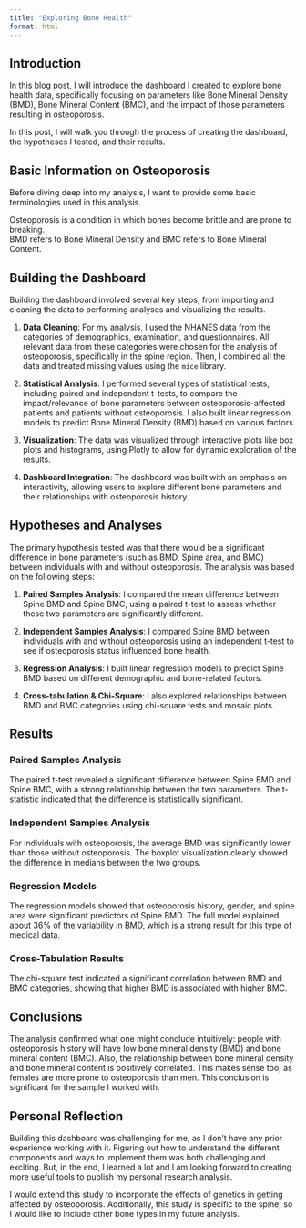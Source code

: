 ```yaml
---
title: "Exploring Bone Health"
format: html
---
```

 
## Introduction

In this blog post, I will introduce the dashboard I created to explore bone health data, specifically focusing on parameters like Bone Mineral Density (BMD), Bone Mineral Content (BMC), and the impact of those parameters resulting in osteoporosis.

In this post, I will walk you through the process of creating the dashboard, the hypotheses I tested, and their results.

## Basic Information on Osteoporosis

Before diving deep into my analysis, I want to provide some basic terminologies used in this analysis.

Osteoporosis is a condition in which bones become brittle and are prone to breaking.  
BMD refers to Bone Mineral Density and BMC refers to Bone Mineral Content.

## Building the Dashboard

Building the dashboard involved several key steps, from importing and cleaning the data to performing analyses and visualizing the results.

1. **Data Cleaning**: For my analysis, I used the NHANES data from the categories of demographics, examination, and questionnaires. All relevant data from these categories were chosen for the analysis of osteoporosis, specifically in the spine region. Then, I combined all the data and treated missing values using the `mice` library.

2. **Statistical Analysis**: I performed several types of statistical tests, including paired and independent t-tests, to compare the impact/relevance of bone parameters between osteoporosis-affected patients and patients without osteoporosis. I also built linear regression models to predict Bone Mineral Density (BMD) based on various factors.

3. **Visualization**: The data was visualized through interactive plots like box plots and histograms, using Plotly to allow for dynamic exploration of the results.

4. **Dashboard Integration**: The dashboard was built with an emphasis on interactivity, allowing users to explore different bone parameters and their relationships with osteoporosis history.

## Hypotheses and Analyses

The primary hypothesis tested was that there would be a significant difference in bone parameters (such as BMD, Spine area, and BMC) between individuals with and without osteoporosis. The analysis was based on the following steps:

1. **Paired Samples Analysis**: I compared the mean difference between Spine BMD and Spine BMC, using a paired t-test to assess whether these two parameters are significantly different.

2. **Independent Samples Analysis**: I compared Spine BMD between individuals with and without osteoporosis using an independent t-test to see if osteoporosis status influenced bone health.

3. **Regression Analysis**: I built linear regression models to predict Spine BMD based on different demographic and bone-related factors.

4. **Cross-tabulation & Chi-Square**: I also explored relationships between BMD and BMC categories using chi-square tests and mosaic plots.

## Results

### Paired Samples Analysis
The paired t-test revealed a significant difference between Spine BMD and Spine BMC, with a strong relationship between the two parameters. The t-statistic indicated that the difference is statistically significant.

### Independent Samples Analysis
For individuals with osteoporosis, the average BMD was significantly lower than those without osteoporosis. The boxplot visualization clearly showed the difference in medians between the two groups.

### Regression Models
The regression models showed that osteoporosis history, gender, and spine area were significant predictors of Spine BMD. The full model explained about 36% of the variability in BMD, which is a strong result for this type of medical data.

### Cross-Tabulation Results
The chi-square test indicated a significant correlation between BMD and BMC categories, showing that higher BMD is associated with higher BMC.

## Conclusions

The analysis confirmed what one might conclude intuitively: people with osteoporosis history will have low bone mineral density (BMD) and bone mineral content (BMC). Also, the relationship between bone mineral density and bone mineral content is positively correlated. This makes sense too, as females are more prone to osteoporosis than men. This conclusion is significant for the sample I worked with.

## Personal Reflection

Building this dashboard was challenging for me, as I don't have any prior experience working with it. Figuring out how to understand the different components and ways to implement them was both challenging and exciting. But, in the end, I learned a lot and I am looking forward to creating more useful tools to publish my personal research analysis.

I would extend this study to incorporate the effects of genetics in getting affected by osteoporosis. Additionally, this study is specific to the spine, so I would like to include other bone types in my future analysis.
